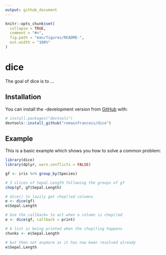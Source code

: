 ```yaml
---
output: github_document
---
```


<!-- README.md is generated from README.Rmd. Please edit that file -->

```r
knitr::opts_chunk$set(
  collapse = TRUE,
  comment = "#>",
  fig.path = "man/figures/README-",
  out.width = "100%"
)
```

# dice

<!-- badges: start -->
<!-- badges: end -->

The goal of dice is to ...

## Installation

You can install the -development version from [GitHub](https://github.com/) with:

``` r
# install.packages("devtools")
devtools::install_github("romainfrancois/dice")
```
## Example

This is a basic example which shows you how to solve a common problem:

```r
library(dice)
library(dplyr, warn.conflicts = FALSE)

gf <- iris %>% group_by(Species)

# 3 slices of Sepal.Length following the groups of gf
chop(gf, gf$Sepal.Length)

# dice() to lazily get chop()ed columns
e <- dice(gf)
e$Sepal.Length

# Use the callback= to act when a column is chop()ed
e <- dice(gf, callback = print)

# A list is being printed when the chop()ing happens
chunks <- e$Sepal.Length

# but then not anymore as it has now been resolved already
e$Sepal.Length
```
